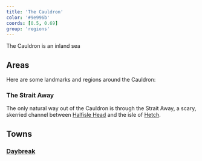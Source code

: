 ```yaml
---
title: 'The Cauldron'
color: '#9e996b'
coords: [0.5, 0.69]
group: 'regions'
---
```


The Cauldron is an inland sea

## Areas

Here are some landmarks and regions around the Cauldron:

### The Strait Away

The only natural way out of the Cauldron is through the Strait Away, a scary, skerried channel between [Halfisle Head](halfisle#) and the isle of [Hetch]().

## Towns

### [Daybreak]()